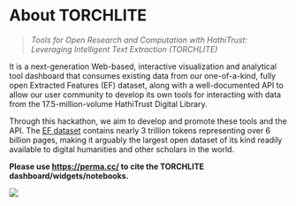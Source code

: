 # About TORCHLITE {.unnumbered}

> *Tools for Open Research and Computation with HathiTrust: Leveraging Intelligent Text Extraction (TORCHLITE)*

It is a next-generation Web-based, interactive visualization and analytical tool dashboard that consumes existing data from our one-of-a-kind, fully open Extracted Features (EF) dataset, along with a well-documented API to allow our user community to develop its own tools for interacting with data from the 17.5-million-volume HathiTrust Digital Library.

Through this hackathon, we aim to develop and promote these tools and the API. The [EF dataset](https://analytics.hathitrust.org/datasets) contains nearly 3 trillion tokens representing over 6 billion pages, making it arguably the largest open dataset of its kind readily available to digital humanities and other scholars in the world.

**Please use <https://perma.cc/> to cite the TORCHLITE dashboard/widgets/notebooks.**

![](images/footer.png){fig-align="center"}